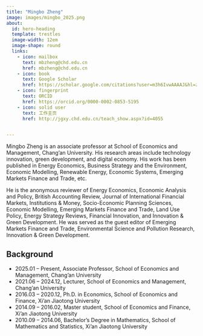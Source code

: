```yaml
---
title: "Mingbo Zheng"
image: images/mingbo_2025.png
about:
  id: hero-heading
  template: trestles
  image-width: 12em
  image-shape: round
  links:
    - icon: mailbox
      text: mbzheng@chd.edu.cn
      href: mbzheng@chd.edu.cn
    - icon: book
      text: Google Scholar
      href: https://scholar.google.com/citations?user=m3h6IvwAAAAJ&hl=zh-CN&oi=sra
    - icon: fingerprint
      text: ORCID
      href: https://orcid.org/0000-0002-0853-5195
    - icon: solid user
      text: 工作主页
      href: http://jgxy.chd.edu.cn/teach_show.aspx?id=4055


---
```


::: {#hero-heading}

Mingbo Zheng is an associate professor at School of Economics and Management, Chang'an University. His research areas include technology innovation, green development, and digital economy. His work has been published in Energy Economics, Business Strategy and the Environment, Economic Modelling, Renewable Energy, Economic Systems, Emerging Markets Finance and Trade, etc.

He is the anonymous reviewer of Energy Economics, Economic Analysis and Policy, British Accounting Review, Journal of International Financial Markets, Institutions & Money, Socio-Economic Planning Sciences, Economic Modelling, Emerging Markets Finance and Trade, Land Use Policy, Energy Strategy Reviews, Financial Innovation, and Innovation & Green Development. He was served as the guest editor of Emerging Markets Finance and Trade, Environmental Science and Pollution Research, Innovation & Green Development.



## Background

- 2025.01 – Present, Associate Professor, School of Economics and Management, Chang'an University
- 2021.06 – 2024.12, Lecturer, School of Economics and Management, Chang'an University
- 2016.03 – 2020.12, Ph.D. in Economics,  School of Economics and Finance, Xi'an Jiaotong University
- 2014.09 – 2016.02, Master student,  School of Economics and Finance, Xi'an Jiaotong University
- 2010.09 – 2014.06, Bachelor's Degree in Mathematics, School of Mathematics and Statistics, Xi'an Jiaotong University



:::
